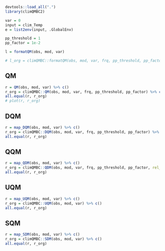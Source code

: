 ```r
devtools::load_all(".")
library(climQMBC2)

var = 0
input = clim_Temp
e = list2env(input, .GlobalEnv)

pp_threshold = 1
pp_factor = 1e-2

l = formatQM(obs, mod, var)
```

```r
# l_org = climQMBC::formatQM(obs, mod, var, frq, pp_threshold, pp_factor)
```

## QM

```r
r = QM(obs, mod, var) %>% c()
r_org = climQMBC::QM(obs, mod, var, frq, pp_threshold, pp_factor) %>% c()
all.equal(r, r_org)
# plot(r, r_org)
```
## DQM

```r
r = map_DQM(obs, mod, var) %>% c()
r_org = climQMBC::DQM(obs, mod, var, frq, pp_threshold, pp_factor) %>% c()
all.equal(r, r_org)
```
## QQM

```r
r = map_QDM(obs, mod, var) %>% c()
r_org = climQMBC::QDM(obs, mod, var, frq, pp_threshold, pp_factor, rel_change_th = 2, inv_mod_th = pp_threshold) %>% c()
all.equal(r, r_org)
```
## UQM

```r
r = map_UQM(obs, mod, var) %>% c()
r_org = climQMBC::UQM(obs, mod, var) %>% c()
all.equal(r, r_org)
```

## SQM

```r
r = map_SDM(obs, mod, var) %>% c()
r_org = climQMBC::SDM(obs, mod, var) %>% c()
all.equal(r, r_org)
```

